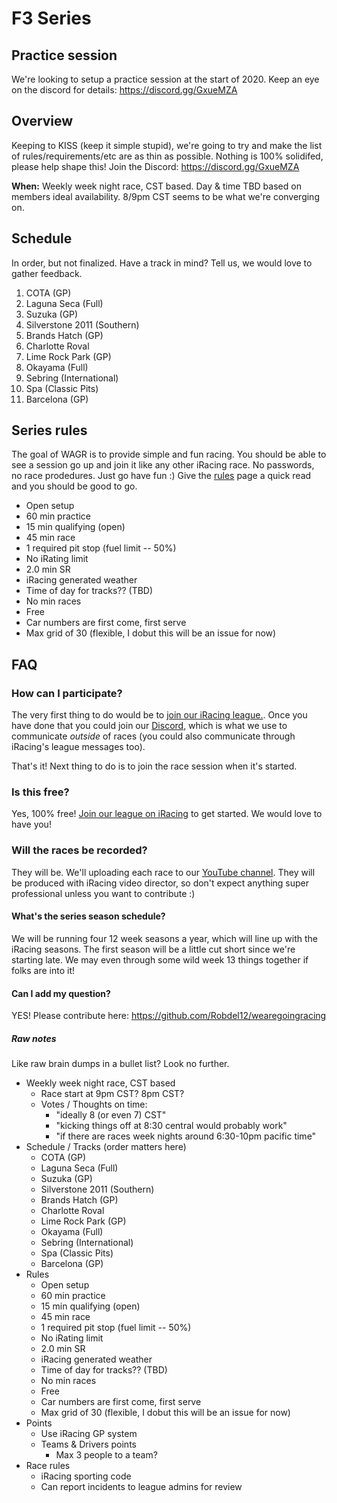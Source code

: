 # F3 Series

## Practice session

We're looking to setup a practice session at the start of 2020. Keep an eye on
the discord for details: https://discord.gg/GxueMZA

## Overview

Keeping to KISS (keep it simple stupid), we're going to try and make the list of
rules/requirements/etc are as thin as possible. Nothing is 100% solidifed,
please help shape this! Join the Discord: https://discord.gg/GxueMZA

**When:** Weekly week night race, CST based. Day & time TBD based on members
ideal availability. 8/9pm CST seems to be what we're converging on.

## Schedule

In order, but not finalized. Have a track in mind? Tell us, we would love to
gather feedback. 

1. COTA (GP)
1. Laguna Seca (Full)
1. Suzuka (GP)
1. Silverstone 2011 (Southern)
1. Brands Hatch (GP)
1. Charlotte Roval
1. Lime Rock Park (GP)
1. Okayama (Full)
1. Sebring (International)
1. Spa (Classic Pits)
1. Barcelona (GP)

## Series rules

The goal of WAGR is to provide simple and fun racing. You should be able to see
a session go up and join it like any other iRacing race. No passwords, no race
prodedures. Just go have fun :) Give the [rules](/rules) page a quick read and you
should be good to go.

- Open setup
- 60 min practice
- 15 min qualifying (open)
- 45 min race
- 1 required pit stop (fuel limit -- 50%)
- No iRating limit
- 2.0 min SR
- iRacing generated weather
- Time of day for tracks?? (TBD)
- No min races
- Free
- Car numbers are first come, first serve
- Max grid of 30 (flexible, I dobut this will be an issue for now)
   
## FAQ

### How can I participate?

The very first thing to do would be to [join our iRacing
league.](https://members.iracing.com/membersite/member/LeagueView.do?league=3825). Once
you have done that you could join our [Discord](https://discord.gg/GxueMZA),
which is what we use to communicate _outside_ of races (you could also
communicate through iRacing's league messages too).

That's it! Next thing to do is to join the race session when it's started.

### Is this free?

Yes, 100% free! [Join our league on
iRacing](https://members.iracing.com/membersite/member/LeagueView.do?league=3825)
to get started. We would love to have you!

### Will the races be recorded? 

They will be. We'll uploading each race to our [YouTube
channel](https://www.youtube.com/channel/UCU8yqdXbezSwkM2Vxux7-mQ/). They will
be produced with iRacing video director, so don't expect anything super
professional unless you want to contribute :)

#### What's the series season schedule?

We will be running four 12 week seasons a year, which will line up with the
iRacing seasons. The first season will be a little cut short since we're
starting late. We may even through some wild week 13 things together if folks
are into it! 

#### Can I add my question?

YES! Please contribute here: https://github.com/Robdel12/wearegoingracing

##### Raw notes

Like raw brain dumps in a bullet list? Look no further.

- Weekly week night race, CST based
  - Race start at 9pm CST? 8pm CST?
  - Votes / Thoughts on time:
    - "ideally 8 (or even 7) CST"
    - "kicking things off at 8:30 central would probably work"
    - "if there are races week nights around 6:30-10pm pacific time"
- Schedule / Tracks (order matters here)
  - COTA (GP)
  - Laguna Seca (Full)
  - Suzuka (GP)
  - Silverstone 2011 (Southern)
  - Brands Hatch (GP)
  - Charlotte Roval
  - Lime Rock Park (GP)
  - Okayama (Full)
  - Sebring (International)
  - Spa (Classic Pits)
  - Barcelona (GP)
- Rules
  - Open setup
  - 60 min practice
  - 15 min qualifying (open)
  - 45 min race
  - 1 required pit stop (fuel limit -- 50%)
  - No iRating limit
  - 2.0 min SR
  - iRacing generated weather
  - Time of day for tracks?? (TBD)
  - No min races
  - Free
  - Car numbers are first come, first serve
  - Max grid of 30 (flexible, I dobut this will be an issue for now)
- Points
  - Use iRacing GP system
  - Teams & Drivers points
    - Max 3 people to a team?
- Race rules
  - iRacing sporting code
  - Can report incidents to league admins for review




